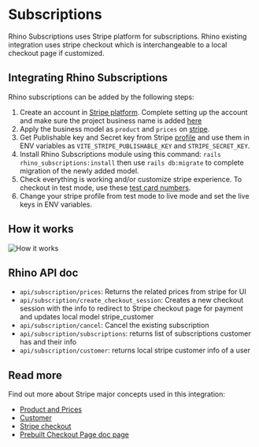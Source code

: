 # Subscriptions

Rhino Subscriptions uses Stripe platform for subscriptions. Rhino existing integration uses stripe checkout which is interchangeable to a local checkout page if customized.

## Integrating Rhino Subscriptions

Rhino subscriptions can be added by the following steps:

1. Create an account in [Stripe platform](https://stripe.com). Complete setting up the account and make sure the project business name is added [here](https://dashboard.stripe.com/account)
2. Apply the business model as `product` and `prices` on [stripe](https://dashboard.stripe.com/test/products/create).
3. Get Publishable key and Secret key from Stripe [profile](https://dashboard.stripe.com/test/apikeys) and use them in ENV variables as `VITE_STRIPE_PUBLISHABLE_KEY` and `STRIPE_SECRET_KEY`.
4. Install Rhino Subscriptions module using this command: `rails rhino_subscriptions:install` then use `rails db:migrate` to complete migration of the newly added model.
5. Check everything is working and/or customize stripe experience.
   To checkout in test mode, use these [test card numbers](https://stripe.com/docs/testing#cards).
6. Change your stripe profile from test mode to live mode and set the live keys in ENV variables.

## How it works

![How it works](/img/stripe_flow.png)

## Rhino API doc

- `api/subscription/prices`: Returns the related prices from stripe for UI
- `api/subscription/create_checkout_session`: Creates a new checkout session with the info to redirect to Stripe checkout page for payment and updates local model stripe_customer
- `api/subscription/cancel`: Cancel the existing subscription
- `api/subscription/subscriptions`: returns list of subscriptions customer has and their info
- `api/subscription/customer`: returns local stripe customer info of a user

## Read more

Find out more about Stripe major concepts used in this integration:

- [Product and Prices](https://stripe.com/docs/billing/prices-guide)
- [Customer](https://stripe.com/docs/billing/customer)
- [Stripe checkout](https://stripe.com/docs/payments/checkout)
- [Prebuilt Checkout Page doc page](https://stripe.com/docs/checkout/integration-builder)
